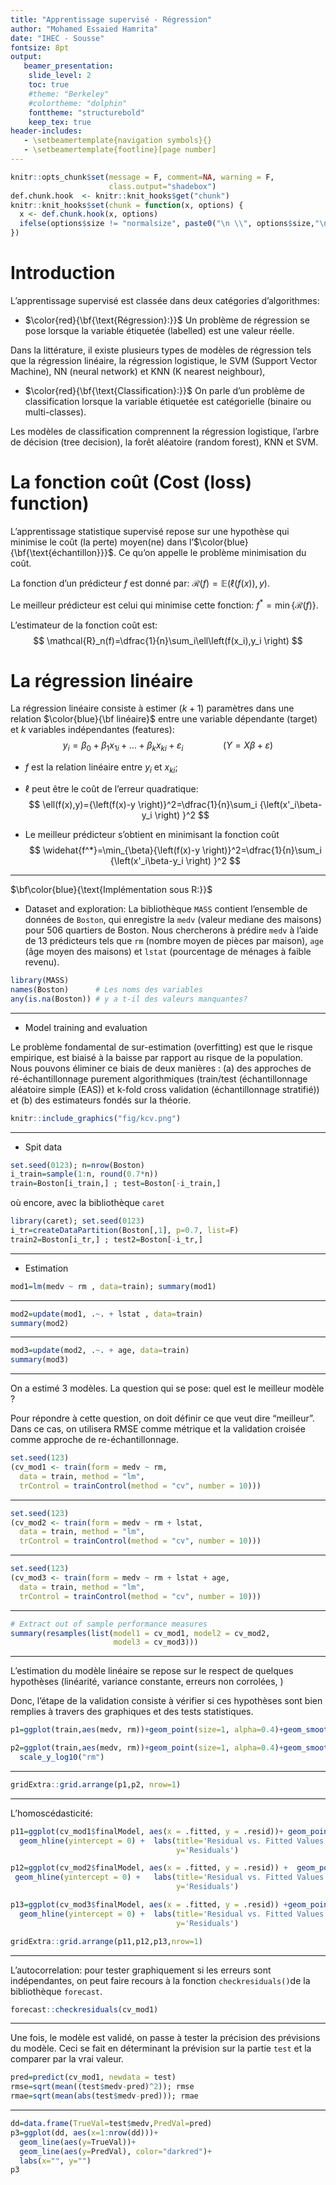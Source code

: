 ```yaml
---
title: "Apprentissage supervisé - Régression"
author: "Mohamed Essaied Hamrita"
date: "IHEC - Sousse"
fontsize: 8pt
output: 
   beamer_presentation:
    slide_level: 2
    toc: true
    #theme: "Berkeley"
    #colortheme: "dolphin"
    fonttheme: "structurebold"
    keep_tex: true
header-includes:
   - \setbeamertemplate{navigation symbols}{}
   - \setbeamertemplate{footline}[page number]
---
```


```r
knitr::opts_chunk$set(message = F, comment=NA, warning = F,
                      class.output="shadebox")
def.chunk.hook  <- knitr::knit_hooks$get("chunk")
knitr::knit_hooks$set(chunk = function(x, options) {
  x <- def.chunk.hook(x, options)
  ifelse(options$size != "normalsize", paste0("\n \\", options$size,"\n\n", x, "\n\n \\normalsize"), x)
})
```

\definecolor{shadecolor}{RGB}{225, 225, 225}

# Introduction

L'apprentissage supervisé est classée dans deux catégories d'algorithmes:\pause

- $\color{red}{\bf{\text{Régression}:}}$ Un problème de régression se pose lorsque la variable étiquetée (labelled) est une valeur réelle.\pause 

Dans la littérature, il existe plusieurs types de modèles de régression tels que la régression linéaire, la régression logistique, le SVM (Support Vector Machine), NN (neural network) et KNN (K nearest neighbour), \ldots \pause

- $\color{red}{\bf{\text{Classification}:}}$ On parle d'un problème de classification lorsque la variable étiquetée est catégorielle (binaire ou multi-classes).\pause
 
Les modèles de classification comprennent la régression logistique, l'arbre de décision (tree decision), la forêt aléatoire (random forest), KNN et SVM.

\vspace*{3cm}

# La fonction coût (Cost (loss) function)

L'apprentissage statistique supervisé repose sur une hypothèse qui minimise le coût (la perte) moyen(ne) dans l'$\color{blue}{\bf{\text{échantillon}}}$. Ce qu'on appelle le problème minimisation du coût.\pause

La fonction d'un prédicteur $f$ est donné par: $\mathcal{R}(f)=\mathbb{E}\left(\ell\left(f(x)\right),y \right)$.

Le meilleur prédicteur est celui qui minimise cette fonction: $f^*=\min\left\{\mathcal{R}(f)\right\}$.\pause

L'estimateur de la fonction coût est:
$$
\mathcal{R}_n(f)=\dfrac{1}{n}\sum_i\ell\left(f(x_i),y_i \right)
$$

# La régression linéaire

La régression linéaire consiste à estimer $(k+1)$ paramètres dans une relation $\color{blue}{\bf linéaire}$ entre une variable dépendante (target) et $k$ variables indépendantes (features):
$$
y_i=\beta_0 + \beta_1 x_{1i}+\ldots +\beta_k x_{ki}+\varepsilon_i\qquad \qquad (Y=X\beta +\varepsilon)
$$

- $f$ est la relation linéaire entre $y_i$ et $x_{ki}$;

- $\ell$ peut être le coût de l'erreur quadratique:
$$
\ell(f(x),y)={\left(f(x)-y \right)}^2=\dfrac{1}{n}\sum_i {\left(x'_i\beta-y_i \right) }^2
$$

- Le meilleur prédicteur s'obtient en minimisant la fonction coût
$$
\widehat{f^*}=\min_{\beta}{\left(f(x)-y \right)}^2=\dfrac{1}{n}\sum_i {\left(x'_i\beta-y_i \right) }^2
$$

---

$\bf\color{blue}{\text{Implémentation sous R:}}$

- Dataset and exploration: La bibliothèque `MASS` contient l'ensemble de données de `Boston`, qui enregistre la `medv` (valeur mediane des maisons) pour 506 quartiers de Boston. Nous chercherons à prédire `medv` à l'aide de 13 prédicteurs tels que `rm` (nombre moyen de pièces par maison), `age` (âge moyen des maisons) et `lstat` (pourcentage de ménages à faible revenu).

```r
library(MASS)  
names(Boston)      # Les noms des variables
any(is.na(Boston)) # y a t-il des valeurs manquantes?
```

---

- Model training and evaluation

Le problème fondamental de sur-estimation (overfitting) est que le risque empirique,  est biaisé à la baisse par rapport au risque de la population. Nous pouvons éliminer ce biais de deux manières : (a) des approches de ré-échantillonnage purement algorithmiques (train/test (échantillonnage aléatoire simple (EAS)) et k-fold cross validation (échantillonnage stratifié)) et (b) des estimateurs fondés sur la théorie.\pause

```r
knitr::include_graphics("fig/kcv.png")
```


---

- Spit data

```r
set.seed(0123); n=nrow(Boston)
i_train=sample(1:n, round(0.7*n))
train=Boston[i_train,] ; test=Boston[-i_train,]
```

où encore, avec la bibliothèque `caret`

```r
library(caret); set.seed(0123)
i_tr=createDataPartition(Boston[,1], p=0.7, list=F)
train2=Boston[i_tr,] ; test2=Boston[-i_tr,]
```

---

- Estimation

```r
mod1=lm(medv ~ rm , data=train); summary(mod1)
```

---

```r
mod2=update(mod1, .~. + lstat , data=train)
summary(mod2)
```

---

```r
mod3=update(mod2, .~. + age, data=train)
summary(mod3)
```

---

On a estimé 3 modèles. La question qui se pose: quel est le meilleur modèle ? \pause

Pour répondre à cette question, on doit définir ce que veut dire "meilleur". Dans ce cas, on utilisera RMSE comme métrique et la validation croisée comme approche de re-échantillonnage.

```r
set.seed(123)  
(cv_mod1 <- train(form = medv ~ rm, 
  data = train, method = "lm",
  trControl = trainControl(method = "cv", number = 10)))
```


---

```r
set.seed(123)  
(cv_mod2 <- train(form = medv ~ rm + lstat, 
  data = train, method = "lm",
  trControl = trainControl(method = "cv", number = 10)))
```

---

```r
set.seed(123)  
(cv_mod3 <- train(form = medv ~ rm + lstat + age, 
  data = train, method = "lm",
  trControl = trainControl(method = "cv", number = 10)))
```

---

```r
# Extract out of sample performance measures
summary(resamples(list(model1 = cv_mod1, model2 = cv_mod2,
                       model3 = cv_mod3)))
```

--- 

L'estimation du modèle linéaire se repose sur le respect de quelques hypothèses (linéarité, variance constante, erreurs non corrolées, \ldots)\pause

Donc, l'étape de la validation consiste à vérifier si ces hypothèses sont bien remplies à travers des graphiques et des tests statistiques.
\vspace*{1cm}

```r
p1=ggplot(train,aes(medv, rm))+geom_point(size=1, alpha=0.4)+geom_smooth(se=F)

p2=ggplot(train,aes(medv, rm))+geom_point(size=1, alpha=0.4)+geom_smooth(method="lm",se=F)+
  scale_y_log10("rm")
```
\vspace*{2cm}

---

```r
gridExtra::grid.arrange(p1,p2, nrow=1)
```

---  

L'homoscédasticité:
\vspace*{0.25cm}
```r
p11=ggplot(cv_mod1$finalModel, aes(x = .fitted, y = .resid))+ geom_point()+ 
  geom_hline(yintercept = 0) +  labs(title='Residual vs. Fitted Values Plot', x='Fitted Values', 
                                     y='Residuals')

p12=ggplot(cv_mod2$finalModel, aes(x = .fitted, y = .resid)) +  geom_point() +
 geom_hline(yintercept = 0) +   labs(title='Residual vs. Fitted Values Plot', x='Fitted Values', 
                                     y='Residuals')

p13=ggplot(cv_mod3$finalModel, aes(x = .fitted, y = .resid)) +geom_point() + 
  geom_hline(yintercept = 0) +  labs(title='Residual vs. Fitted Values Plot', x='Fitted Values', 
                                     y='Residuals')

gridExtra::grid.arrange(p11,p12,p13,nrow=1)
```

--- 

L'autocorrelation: pour tester graphiquement si les erreurs sont indépendantes, on peut faire recours à la fonction `checkresiduals()`de la bibliothèque `forecast`.
\vspace*{0.25cm}
```r
forecast::checkresiduals(cv_mod1)
```

---

Une fois, le modèle est validé, on passe à tester la précision des prévisions du modèle. Ceci se fait en déterminant la prévision sur la partie `test` et la comparer par la vrai valeur.

```r
pred=predict(cv_mod1, newdata = test)
rmse=sqrt(mean((test$medv-pred)^2)); rmse
rmae=sqrt(mean(abs(test$medv-pred))); rmae
```

---

```r
dd=data.frame(TrueVal=test$medv,PredVal=pred)
p3=ggplot(dd, aes(x=1:nrow(dd)))+
  geom_line(aes(y=TrueVal))+
  geom_line(aes(y=PredVal), color="darkred")+
  labs(x="", y="")
p3
   
```




